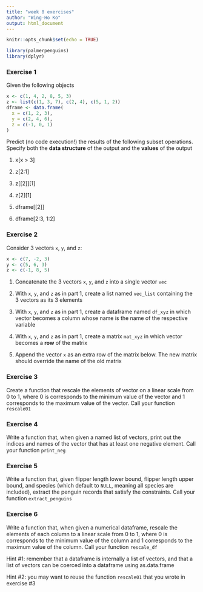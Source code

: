 ```yaml
---
title: "week 8 exercises"
author: "Wing-Ho Ko"
output: html_document
---
```


```r
knitr::opts_chunk$set(echo = TRUE)
```

```r
library(palmerpenguins)
library(dplyr)
```


### Exercise 1

Given the following objects

```r
x <- c(1, 4, 2, 8, 5, 3)
z <- list(c(1, 3, 7), c(2, 4), c(5, 1, 2))
dframe <- data.frame(
  x = c(1, 2, 3),
  y = c(2, 4, 6),
  z = c(-1, 0, 1)
)
```

Predict (no code execution!) the results of the following subset operations. Specify both the **data structure** of the output and the **values** of the output

1. x[x > 3]

2. z[2:1]

3. z[[2]][1]

4. z[2][1]

5. dframe[[2]]

6. dframe[2:3, 1:2]


### Exercise 2

Consider 3 vectors `x`, `y`, and `z`:

```r
x <- c(7, -2, 3)
y <- c(5, 6, 3)
z <- c(-1, 8, 5)
```

1. Concatenate the 3 vectors `x`, `y`, and `z` into a single vector `vec`

2. With `x`, `y`, and `z` as in part 1, create a list named `vec_list` containing the 3 vectors as its 3 elements

3.  With `x`, `y`, and `z` as in part 1, create a dataframe named `df_xyz` in which vector becomes a column whose name is the name of the respective variable

4.  With `x`, `y`, and `z` as in part 1, create a matrix `mat_xyz` in which vector becomes a **row** of the matrix

5. Append the vector `x` as an extra row of the matrix below. The new matrix should override the name of the old matrix


### Exercise 3

Create a function that rescale the elements of vector on a linear scale from 0 to 1, where 0 is corresponds to the minimum value of the vector and 1 corresponds to the maximum value of the vector. Call your function `rescale01`


### Exercise 4

Write a function that, when given a named list of vectors, print out the indices and names of the vector that has at least one negative element. Call your function `print_neg`


### Exercise 5

Write a function that, given flipper length lower bound, flipper length upper bound, and species (which default to `NULL`, meaning all species are included), extract the penguin records that satisfy the constraints. Call your function `extract_penguins`


### Exercise 6

Write a function that, when given a numerical dataframe, rescale the elements of each column to a linear scale from 0 to 1, where 0 is corresponds to the minimum value of the column and 1 corresponds to the maximum value of the column. Call your function `rescale_df`

Hint #1: remember that a dataframe is internally a list of vectors, and that a list of vectors can be coerced into a dataframe using as.data.frame

Hint #2: you may want to reuse the function `rescale01` that you wrote in exercise #3
